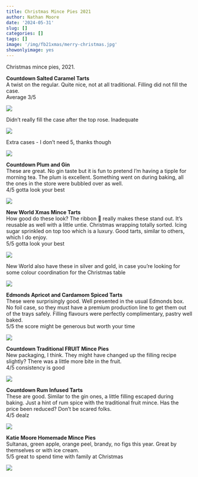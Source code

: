 ```yaml
---
title: Christmas Mince Pies 2021
author: Nathan Moore
date: '2024-05-31'
slug: []
categories: []
tags: []
image: '/img/fb21xmas/merry-christmas.jpg'
showonlyimage: yes
---
```


Christmas mince pies, 2021.   

**Countdown Salted Caramel Tarts**       
A twist on the regular. Quite nice, not at all traditional. Filling did not fill the case.         
Average 3/5

![](/img/fb21xmas/cd-salted-caramel.jpg)

Didn't really fill the case after the top rose. Inadequate

![](/img/fb21xmas/cd-salted-gap.jpg)

Extra cases - I don't need 5, thanks though

![](/img/fb21xmas/cd-salted-cases.jpg)

**Countdown Plum and Gin**      
These are great. No gin taste but it is fun to pretend I'm having a tipple for morning tea. The plum is excellent. Something went on during baking, all the ones in the store were bubbled over as well.        
4/5 gotta look your best

![](/img/fb21xmas/cd-plum-gin.jpg)

**New World Xmas Mince Tarts**      
How good do these look? The ribbon 🎀 really makes these stand out. It's reusable as well with a little untie. Christmas wrapping totally sorted. Icing sugar sprinkled on top too which is a luxury. Good tarts, similar to others, which I do enjoy.     
5/5 gotta look your best      

![](/img/fb21xmas/new-world-ribbon.jpg)

New World also have these in silver and gold, in case you're looking for some colour coordination for the Christmas table

![](/img/fb21xmas/new-world-shop.jpg)

**Edmonds Apricot and Cardamom Spiced Tarts**          
These were surprisingly good. Well presented in the usual Edmonds box. No foil case, so they must have a premium production line to get them out of the trays safely. Filling flavours were perfectly complimentary, pastry well baked.         
5/5 the score might be generous but worth your time

![](/img/fb21xmas/new-world-shop.jpg)

**Countdown Traditional FRUIT Mince Pies**       
New packaging, I think. They might have changed up the filling recipe slightly? There was a little more bite in the fruit.      
4/5 consistency is good

![](/img/fb21xmas/cd-trad.jpg)

**Countdown Rum Infused Tarts**       
These are good. Similar to the gin ones, a little filling escaped during baking. Just a hint of rum spice with the traditional fruit mince. Has the price been reduced? Don't be scared folks.      
4/5 dealz

![](/img/fb21xmas/cd-rum.jpg)

**Katie Moore Homemade Mince Pies**       
Sultanas, green apple, orange peel, brandy, no figs this year. Great by themselves or with ice cream.         
5/5 great to spend time with family at Christmas

![](/img/fb21xmas/homemade.jpg)
